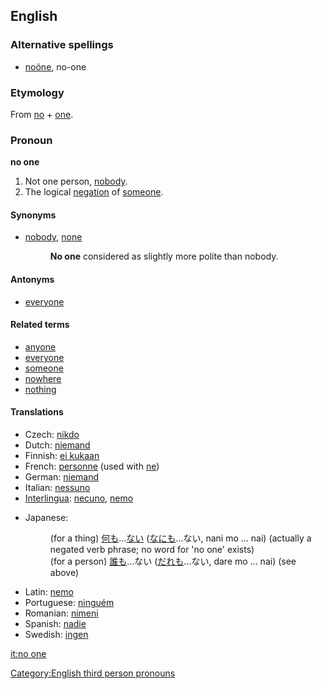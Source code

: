 ==English==

===Alternative spellings===
* [[:wikipedia:pie|noöne]], no-one

===Etymology===
From [[no]] + [[one]].

===Pronoun===
'''no one'''

# Not one person, [[nobody]].
# The logical [[negation]] of [[someone]].

====Synonyms====
* [[nobody]], [[none]]
*: '''No one''' considered as slightly more polite than nobody.

====Antonyms====
* [[everyone]]

====Related terms====
* [[anyone]]
* [[everyone]]
* [[someone]]
* [[nowhere]]
* [[nothing]]

====Translations====
{{trans-top|not one person}}
* Czech: [[nikdo]]
* Dutch: [[niemand]]
* Finnish: [[ei kukaan]]
* French: [[personne]] (used with [[ne]])
* German: [[niemand]]
* Italian: [[nessuno]]
* [[Interlingua]]: [[necuno]], [[nemo]]
{{trans-mid}}
* Japanese:
*: (for a thing) [[何も]]...[[ない]] ([[なにも]]...ない, nani mo ... nai) (actually a negated verb phrase; no word for 'no one' exists)
*: (for a person) [[誰も]]...ない ([[だれも]]...ない, dare mo ... nai) (see above)
* Latin: [[nemo]]
* Portuguese: [[ninguém]]
* Romanian: [[nimeni]]
* Spanish: [[nadie]]
* Swedish: [[ingen]]
{{trans-bottom}}

[[Category:English third person pronouns]]

[[it:no one]]